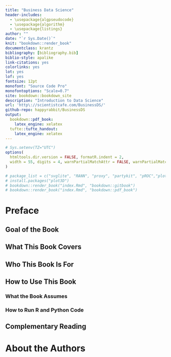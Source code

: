 ```yaml
--- 
title: "Business Data Science"
header-includes:
  - \usepackage{algpseudocode}
  - \usepackage{algorithm}
  - \usepackage{listings}
author: ""
date: "`r Sys.Date()`"
knit: "bookdown::render_book"
documentclass: krantz
bibliography: [bibliography.bib]
biblio-style: apalike
link-citations: yes
colorlinks: yes
lot: yes
lof: yes
fontsize: 12pt
monofont: "Source Code Pro"
monofontoptions: "Scale=0.7"
site: bookdown::bookdown_site
description: "Introduction to Data Science"
url: 'http\://scientistcafe.com/BusinessDS/'
github-repo: happyrabbit/BusinessDS
output:
  bookdown::pdf_book:
    latex_engine: xelatex
  tufte::tufte_handout:
    latex_engine: xelatex
---
```


```r
# Sys.setenv(TZ="UTC")
options(
  htmltools.dir.version = FALSE, formatR.indent = 2,
  width = 55, digits = 4, warnPartialMatchAttr = FALSE, warnPartialMatchDollar = FALSE
)

# package_list = c("svglite", "RANN", "proxy", "partykit", "pROC","plot3D")
# install.packages("plot3D")
# bookdown::render_book("index.Rmd", "bookdown::gitbook")
# bookdown::render_book("index.Rmd", "bookdown::pdf_book")
```

# Preface{-}
## Goal of the Book {-}

## What This Book Covers {-}

## Who This Book Is For {-}

## How to Use This Book {-}

### What the Book Assumes {-}

### How to Run R and Python Code {-}

## Complementary Reading {-}

# About the Authors {-}
